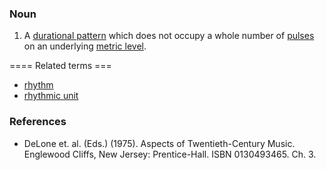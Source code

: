 ===Noun===
# A [[durational pattern]] which does not occupy a whole number of [[pulse]]s on an underlying [[metric level]].

==== Related terms ===

*[[rhythm]]
*[[rhythmic unit]]


===References===
*DeLone et. al. (Eds.) (1975). Aspects of Twentieth-Century Music. Englewood Cliffs, New Jersey: Prentice-Hall. ISBN 0130493465. Ch. 3.